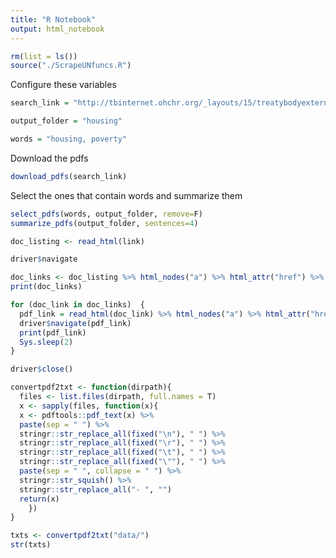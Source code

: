 ```yaml
---
title: "R Notebook"
output: html_notebook
---
```


```r
rm(list = ls())
source("./ScrapeUNfuncs.R")
```

Configure these variables

```r

search_link = "http://tbinternet.ohchr.org/_layouts/15/treatybodyexternal/TBSearch.aspx?Lang=en&CountryID=4&DocTypeCategoryID=4"

output_folder = "housing"

words = "housing, poverty"


```

Download the pdfs

```r
download_pdfs(search_link)
```

Select the ones that contain words and summarize them
```r
select_pdfs(words, output_folder, remove=F)
summarize_pdfs(output_folder, sentences=4)
```

```r


doc_listing <- read_html(link)

```

```r
driver$navigate
```

```r
doc_links <- doc_listing %>% html_nodes("a") %>% html_attr("href") %>% str_subset("Download")
print(doc_links)
```
```r
for (doc_link in doc_links)  {
  pdf_link = read_html(doc_link) %>% html_nodes("a") %>% html_attr("href") %>% str_subset("daccess") %>% str_subset("Lang=E")
  driver$navigate(pdf_link)
  print(pdf_link)
  Sys.sleep(2)
}
```










```r
driver$close()
```

```r
convertpdf2txt <- function(dirpath){
  files <- list.files(dirpath, full.names = T)
  x <- sapply(files, function(x){
  x <- pdftools::pdf_text(x) %>%
  paste(sep = " ") %>%
  stringr::str_replace_all(fixed("\n"), " ") %>%
  stringr::str_replace_all(fixed("\r"), " ") %>%
  stringr::str_replace_all(fixed("\t"), " ") %>%
  stringr::str_replace_all(fixed("\""), " ") %>%
  paste(sep = " ", collapse = " ") %>%
  stringr::str_squish() %>%
  stringr::str_replace_all("- ", "") 
  return(x)
    })
}
```


```r
txts <- convertpdf2txt("data/")
str(txts)
```

